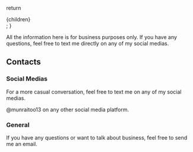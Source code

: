 
  return <div className="mdx-content">{children}</div>;
}

All the information here is for business purposes only. If you have any questions, feel free to text me directly on any of my social medias.

## Contacts

### Social Medias

For a more casual conversation, feel free to text me on any of my social medias.

@munraitoo13 on any other social media platform.

### General

If you have any questions or want to talk about business, feel free to send me an email.

<ContactForm />

